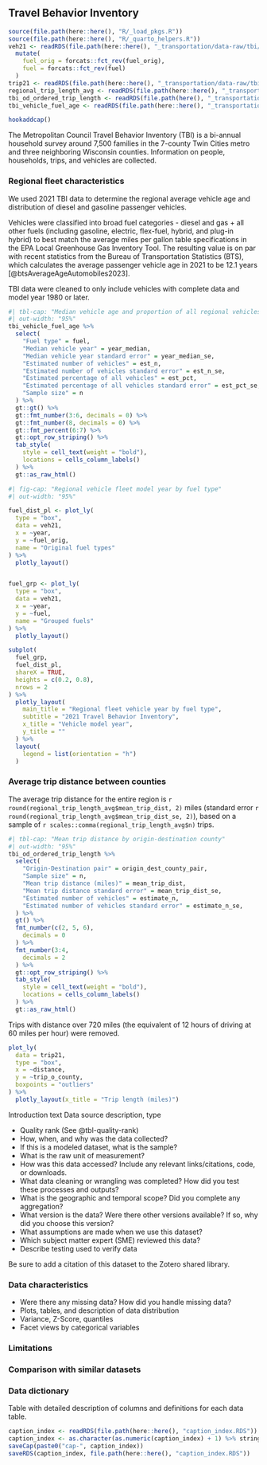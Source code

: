 ## Travel Behavior Inventory {#sec-tbi}
```r
source(file.path(here::here(), "R/_load_pkgs.R"))
source(file.path(here::here(), "R/_quarto_helpers.R"))
veh21 <- readRDS(file.path(here::here(), "_transportation/data-raw/tbi/veh21.RDS")) %>%
  mutate(
    fuel_orig = forcats::fct_rev(fuel_orig),
    fuel = forcats::fct_rev(fuel)
  )
trip21 <- readRDS(file.path(here::here(), "_transportation/data-raw/tbi/trip21.RDS"))
regional_trip_length_avg <- readRDS(file.path(here::here(), "_transportation/data-raw/tbi/tbi_regional_trip_length_avg.RDS"))
tbi_od_ordered_trip_length <- readRDS(file.path(here(), "_transportation/data-raw/tbi/tbi_od_ordered_trip_length.RDS"))
tbi_vehicle_fuel_age <- readRDS(file.path(here::here(), "_transportation/data-raw/tbi/tbi_vehicle_fuel_age.RDS"))

hookaddcap()
```


The Metropolitan Council Travel Behavior Inventory (TBI) is a bi-annual household survey around 7,500 families in the 7-county Twin Cities metro and three neighboring Wisconsin counties. Information on people, households, trips, and vehicles are collected. 


### Regional fleet characteristics {#sec-regional-fleet}

We used 2021 TBI data to determine the regional average vehicle age and distribution of diesel and gasoline passenger vehicles.

Vehicles were classified into broad fuel categories - diesel and gas + all other fuels (including gasoline, electric, flex-fuel, hybrid, and plug-in hybrid) to best match the average miles per gallon table specifications in the EPA Local Greenhouse Gas Inventory Tool. The resulting value is on par with recent statistics from the Bureau of Transportation Statistics (BTS), which calculates the average passenger vehicle age in 2021 to be 12.1 years [@btsAverageAgeAutomobiles2023]. 

TBI data were cleaned to only include vehicles with complete data and model year 1980 or later. 

```r
#| tbl-cap: "Median vehicle age and proportion of all regional vehicles by fuel type"
#| out-width: "95%"
tbi_vehicle_fuel_age %>%
  select(
    "Fuel type" = fuel,
    "Median vehicle year" = year_median,
    "Median vehicle year standard error" = year_median_se,
    "Estimated number of vehicles" = est_n,
    "Estimated number of vehicles standard error" = est_n_se,
    "Estimated percentage of all vehicles" = est_pct,
    "Estimated percentage of all vehicles standard error" = est_pct_se,
    "Sample size" = n
  ) %>%
  gt::gt() %>%
  gt::fmt_number(3:6, decimals = 0) %>%
  gt::fmt_number(8, decimals = 0) %>%
  gt::fmt_percent(6:7) %>%
  gt::opt_row_striping() %>%
  tab_style(
    style = cell_text(weight = "bold"),
    locations = cells_column_labels()
  ) %>%
  gt::as_raw_html()
```

```r
#| fig-cap: "Regional vehicle fleet model year by fuel type"
#| out-width: "95%"

fuel_dist_pl <- plot_ly(
  type = "box",
  data = veh21,
  x = ~year,
  y = ~fuel_orig,
  name = "Original fuel types"
) %>%
  plotly_layout()


fuel_grp <- plot_ly(
  type = "box",
  data = veh21,
  x = ~year,
  y = ~fuel,
  name = "Grouped fuels"
) %>%
  plotly_layout()

subplot(
  fuel_grp,
  fuel_dist_pl,
  shareX = TRUE,
  heights = c(0.2, 0.8),
  nrows = 2
) %>%
  plotly_layout(
    main_title = "Regional fleet vehicle year by fuel type",
    subtitle = "2021 Travel Behavior Inventory",
    x_title = "Vehicle model year",
    y_title = ""
  ) %>%
  layout(
    legend = list(orientation = "h")
  )
```

### Average trip distance between counties

The average trip distance for the entire region is `r round(regional_trip_length_avg$mean_trip_dist, 2)` miles (standard error `r round(regional_trip_length_avg$mean_trip_dist_se, 2)`), based on a sample of `r scales::comma(regional_trip_length_avg$n)`  trips.   

```r
#| tbl-cap: "Mean trip distance by origin-destination county"
#| out-width: "95%"
tbi_od_ordered_trip_length %>%
  select(
    "Origin-Destination pair" = origin_dest_county_pair,
    "Sample size" = n,
    "Mean trip distance (miles)" = mean_trip_dist,
    "Mean trip distance standard error" = mean_trip_dist_se,
    "Estimated number of vehicles" = estimate_n,
    "Estimated number of vehicles standard error" = estimate_n_se,
  ) %>%
  gt() %>%
  fmt_number(c(2, 5, 6),
    decimals = 0
  ) %>%
  fmt_number(3:4,
    decimals = 2
  ) %>%
  gt::opt_row_striping() %>%
  tab_style(
    style = cell_text(weight = "bold"),
    locations = cells_column_labels()
  ) %>%
  gt::as_raw_html()
```


Trips with distance over 720 miles (the equivalent of 12 hours of driving at 60 miles per hour) were removed. 

```r
plot_ly(
  data = trip21,
  type = "box",
  x = ~distance,
  y = ~trip_o_county,
  boxpoints = "outliers"
) %>%
  plotly_layout(x_title = "Trip length (miles)")
```

Introduction text 
Data source description, type

- Quality rank (See @tbl-quality-rank)
- How, when, and why was the data collected?
- If this is a modeled dataset, what is the sample?
- What is the raw unit of measurement? 
- How was this data accessed? Include any relevant links/citations, code, or downloads.
- What data cleaning or wrangling was completed? How did you test these processes and outputs?
- What is the geographic and temporal scope? Did you complete any aggregation?
- What version is the data? Were there other versions available? If so, why did you choose this version?
- What assumptions are made when we use this dataset?
- Which subject matter expert (SME) reviewed this data?
- Describe testing used to verify data

Be sure to add a citation of this dataset to the Zotero shared library.

### Data characteristics

- Were there any missing data? How did you handle missing data?
- Plots, tables, and description of data distribution
- Variance, Z-Score, quantiles
- Facet views by categorical variables


### Limitations

### Comparison with similar datasets

### Data dictionary

Table with detailed description of columns and definitions for each data table.

```r
caption_index <- readRDS(file.path(here::here(), "caption_index.RDS"))
caption_index <- as.character(as.numeric(caption_index) + 1) %>% stringr::str_pad(width = 2, side = "left", pad = "0")
saveCap(paste0("cap-", caption_index))
saveRDS(caption_index, file.path(here::here(), "caption_index.RDS"))
```
